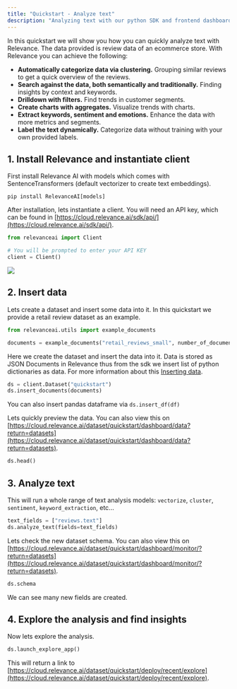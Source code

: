 ```yaml
---
title: "Quickstart - Analyze text"
description: "Analyzing text with our python SDK and frontend dashboard."
---
```


In this quickstart we will show you how you can quickly analyze text with Relevance. The data provided is review data of an ecommerce store. With Relevance you can achieve the following:

* **Automatically categorize data via clustering.** Grouping similar reviews to get a quick overview of the reviews.
* **Search against the data, both semantically and traditionally.** Finding insights by context and keywords.
* **Drilldown with filters.** Find trends in customer segments.
* **Create charts with aggregates.** Visualize trends with charts.
* **Extract keywords, sentiment and emotions.** Enhance the data with more metrics and segments.
* **Label the text dynamically.** Categorize data without training with your own provided labels.

## 1\. Install Relevance and instantiate client

First install Relevance AI with models which comes with SentenceTransformers (default vectorizer to create text embeddings).

```shell Shell
pip install RelevanceAI[models]
```

After installation, lets instantiate a client. You will need an API key, which can be found in [https://cloud.relevance.ai/sdk/api/](https://cloud.relevance.ai/sdk/api/).

```python Python
from relevanceai import Client

# You will be prompted to enter your API KEY
client = Client()
```

<Frame caption="Get your Auth Details">
  <img src="/images/RelevanceAI_auth_token_details.png" />
</Frame>



## 2\. Insert data

Lets create a dataset and insert some data into it. In this quickstart we provide a retail review dataset as an example.

```python Python
from relevanceai.utils import example_documents

documents = example_documents("retail_reviews_small", number_of_documents=100)
```

Here we create the dataset and insert the data into it. Data is stored as JSON Documents in Relevance thus from the sdk we insert list of python dictionaries as data. For more information about this [Inserting data](/docs/python-inserting-data).

```python Python
ds = client.Dataset("quickstart")
ds.insert_documents(documents)
```

You can also insert pandas dataframe via `ds.insert_df(df)`

Lets quickly preview the data. You can also view this on [https://cloud.relevance.ai/dataset/quickstart/dashboard/data?return=datasets](https://cloud.relevance.ai/dataset/quickstart/dashboard/data?return=datasets).

```python Python
ds.head()
```

## 3\. Analyze text

This will run a whole range of text analysis models: `vectorize`, `cluster`, `sentiment`, `keyword_extraction`, etc...

```python Python
text_fields = ["reviews.text"]
ds.analyze_text(fields=text_fields)
```

Lets check the new dataset schema. You can also view this on [https://cloud.relevance.ai/dataset/quickstart/dashboard/monitor/?return=datasets](https://cloud.relevance.ai/dataset/quickstart/dashboard/monitor/?return=datasets).

```python Python
ds.schema
```

We can see many new fields are created.

## 4\. Explore the analysis and find insights

Now lets explore the analysis.

```python Python 
ds.launch_explore_app()
```

This will return a link to [https://cloud.relevance.ai/dataset/quickstart/deploy/recent/explore](https://cloud.relevance.ai/dataset/quickstart/deploy/recent/explore).